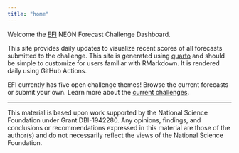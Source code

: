 ```yaml
---
title: "home"
---
```


Welcome the [EFI](https://ecoforecast.org) NEON Forecast Challenge Dashboard.

This site provides daily updates to visualize recent scores of all forecasts submitted to the challenge. This site is generated using [quarto](https://quarto.org) and should be simple to customize for users familiar with RMarkdown. It is rendered daily using GitHub Actions.

EFI currently has five open challenge themes! Browse the current forecasts or submit your own. Learn more about the [current challenges](https://projects.ecoforecast.org/neon4cast-docs).

------------------------------------------------------------------------

This material is based upon work supported by the National Science Foundation under Grant DBI-1942280. Any opinions, findings, and conclusions or recommendations expressed in this material are those of the author(s) and do not necessarily reflect the views of the National Science Foundation.
